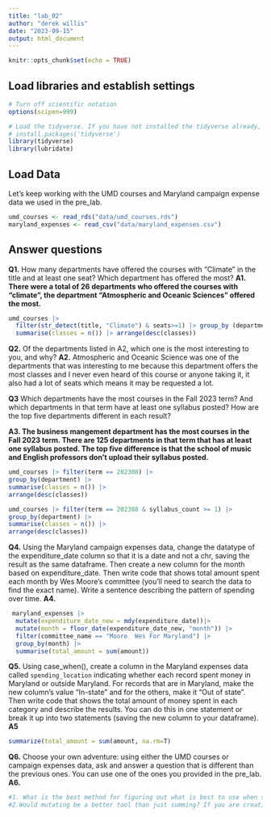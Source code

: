 ```yaml
---
title: "lab_02"
author: "derek willis"
date: "2023-09-15"
output: html_document
---
```


```r
knitr::opts_chunk$set(echo = TRUE)
```

## Load libraries and establish settings

```r
# Turn off scientific notation
options(scipen=999)

# Load the tidyverse. If you have not installed the tidyverse already, remove the # from the next line and run it first.  
# install.packages('tidyverse')
library(tidyverse)
library(lubridate)
```

## Load Data

Let's keep working with the UMD courses and Maryland campaign expense data we used in the pre_lab.

```r
umd_courses <- read_rds("data/umd_courses.rds")
maryland_expenses <- read_csv("data/maryland_expenses.csv")
```

## Answer questions

**Q1.** How many departments have offered the courses with "Climate" in the title and at least one seat? Which department has offered the most? **A1. There were a total of 26 departments who offered the courses with "climate", the department "Atmospheric and Oceanic Sciences" offered the most.**

```r
umd_courses |>
  filter(str_detect(title, "Climate") & seats>=1) |> group_by (department) |>
  summarise(classes = n()) |> arrange(desc(classes))
```

**Q2.** Of the departments listed in A2, which one is the most interesting to you, and why? **A2.** Atmospheric and Oceanic Science was one of the departments that was interesting to me because this department offers the most classes and I never even heard of this course or anyone taking it, it also had a lot of seats which means it may be requested a lot.

**Q3** Which departments have the most courses in the Fall 2023 term? And which departments in that term have at least one syllabus posted? How are the top five departments different in each result?

**A3. The business mangement department has the most courses in the Fall 2023 term. There are 125 departments in that term that has at least one syllabus posted. The top five difference is that the school of music and English professors don't upload their syllabus posted.**

```r
umd_courses |> filter(term == 202308) |>
group_by(department) |>
summarise(classes = n()) |>
arrange(desc(classes))

umd_courses |> filter(term == 202308 & syllabus_count >= 1) |>
group_by(department) |>
summarise(classes = n()) |>
arrange(desc(classes))


```

**Q4.** Using the Maryland campaign expenses data, change the datatype of the expenditure_date column so that it is a date and not a chr, saving the result as the same dataframe. Then create a new column for the month based on expenditure_date. Then write code that shows total amount spent each month by Wes Moore's committee (you'll need to search the data to find the exact name). Write a sentence describing the pattern of spending over time. **A4.**

```r
 maryland_expenses |> 
  mutate(expenditure_date_new = mdy(expenditure_date))|>
  mutate(month = floor_date(expenditure_date_new, "month")) |>
  filter(committee_name == "Moore  Wes For Maryland") |>
  group_by(month) |>
  summarise(total_amount = sum(amount))

```

**Q5.** Using case_when(), create a column in the Maryland expenses data called `spending_location` indicating whether each record spent money in Maryland or outside Maryland. For records that are in Maryland, make the new column's value "In-state" and for the others, make it "Out of state". Then write code that shows the total amount of money spent in each category and describe the results. You can do this in one statement or break it up into two statements (saving the new column to your dataframe). **A5**

```r
summarize(total_amount = sum(amount, na.rm=T)
```

**Q6.** Choose your own adventure: using either the UMD courses or campaign expenses data, ask and answer a question that is different than the previous ones. You can use one of the ones you provided in the pre_lab. **A6.**

```r
#1. What is the best method for figuring out what is best to use when solving one of these questions. 
#2.Would mutating be a better tool than just summing? If you are creating a new column yes. 
```
